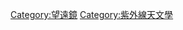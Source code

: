 {{Commons category|Ultraviolet telescopes}}

[[Category:望遠鏡|Category:望遠鏡]]
[[Category:紫外線天文學|Category:紫外線天文學]]